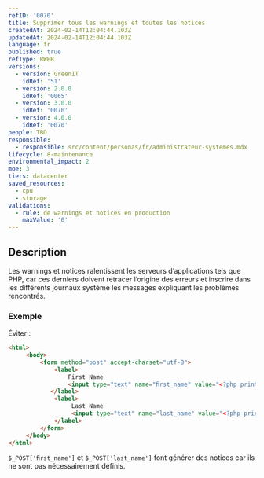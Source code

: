 ```yaml
---
refID: '0070'
title: Supprimer tous les warnings et toutes les notices
createdAt: 2024-02-14T12:04:44.103Z
updatedAt: 2024-02-14T12:04:44.103Z
language: fr
published: true
refType: RWEB
versions:
  - version: GreenIT
    idRef: '51'
  - version: 2.0.0
    idRef: '0065'
  - version: 3.0.0
    idRef: '0070'
  - version: 4.0.0
    idRef: '0070'
people: TBD
responsible:
  - responsible: src/content/personas/fr/administrateur-systemes.mdx
lifecycle: 8-maintenance
environmental_impact: 2
moe: 3
tiers: datacenter
saved_resources:
  - cpu
  - storage
validations:
  - rule: de warnings et notices en production
    maxValue: '0'
---
```


## Description

Les warnings et notices ralentissent les serveurs d’applications tels que PHP, car ces derniers doivent retracer l’origine des erreurs et inscrire dans les différents journaux système les messages expliquant les problèmes rencontrés.

### Exemple

Éviter :

```html
<html>
     <body>
         <form method="post" accept-charset="utf-8">
             <label>
                 First Name
                 <input type="text" name="ﬁrst_name" value="<?php print $_POST['ﬁrst_name'] ?>" placeholder="">
            </label>     
             <label>
                  Last Name
                  <input type="text" name="last_name" value="<?php print $_POST['last_name'] ?>" placeholder="">
             </label>     
         </form>
     </body>
</html>
```

`$_POST['ﬁrst_name']` et `$_POST['last_name']` font générer des notices car ils ne sont pas nécessairement définis.
